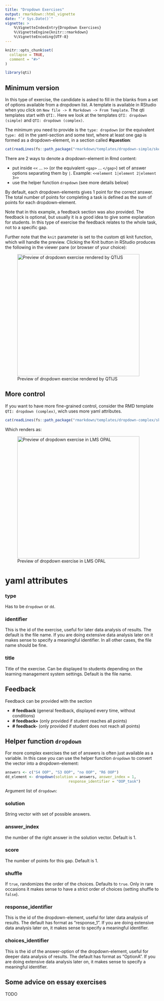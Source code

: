 ```yaml
---
title: "Dropdown Exercises"
output: rmarkdown::html_vignette
date: "`r Sys.Date()`"
vignette: >
    %\VignetteIndexEntry{Dropdown Exercises}
    %\VignetteEngine{knitr::rmarkdown}
    %\VignetteEncoding{UTF-8}
---
```


```r
knitr::opts_chunk$set(
  collapse = TRUE,
  comment = "#>"
)
```

```r
library(qti)
```

## Minimum version

In this type of exercise, the candidate is asked to fill in the blanks from a set of options available from a dropdown list. A template is available in RStudio when you click on `New file -> R Markdown -> From Template`. The qti templates start with `QTI:`. Here we look at the templates `QTI: dropdown (simple)` and `QTI: dropdown (complex)`.

The minimum you need to provide is the `type: dropdown` (or the equivalent `type: dd`) in the yaml-section and some text, where at least one gap is formed as a dropdown-element, in a section called  **\#question**:

```r
cat(readLines(fs::path_package("rmarkdown/templates/dropdown-simple/skeleton", "skeleton.Rmd", package = "qti")), sep = '\n')
```

There are 2 ways to denote a dropdown-element in Rmd content:

- put inside `<<` ... `>>` (or the equivalent `<gap>` ... `</gap>`) set of answer options separating them by `|`. Example: `<<element 1|element 2|element 3>>`
- use the helper function `dropdown` (see more details below)

By default, each dropdown-elements gives 1 point for the correct answer. The total number of points for completing a task is defined as the sum of points for each dropdown-element.


Note that in this example, a feedback section was also provided. The feedback is
optional, but usually it is a good idea to give some explanation for students. In this type of exercise the feedback relates to the whole task, not to a specific gap.

Further note that the `knit` parameter is set to the custom qti knit function,
which will handle the preview. Clicking the Knit button in RStudio produces the
following in the viewer pane (or browser of your choice):

![Preview of dropdown exercise rendered by QTIJS](screenshot_dropdown1.png){width="400"}

## More control

If you want to have more fine-grained control, consider the RMD template `QTI: dropdown (complex)`, wich uses more yaml attributes.

```r
cat(readLines(fs::path_package("rmarkdown/templates/dropdown-complex/skeleton", "skeleton.Rmd", package = "qti")), sep = '\n')
```

Which renders as:

![Preview of dropdown exercise in LMS OPAL](screenshot_dropdown2.png){width="400"}

# yaml attributes

### type

Has to be `dropdown` or `dd`.

### identifier

This is the id of the exercise, useful for later data analysis of results. The default is the file name. If you are doing extensive data analysis later on it makes sense to
specify a meaningful identifier. In all other cases, the file name should be
fine.

### title

Title of the exercise. Can be displayed to students depending on
the learning management system settings. Default is the file name.

## Feedback

Feedback can be provided with the section

-   **\# feedback** (general feedback, displayed every time, without conditions)
-   **\# feedback+** (only provided if student reaches all points)
-   **\# feedback-** (only provided if student does not reach all points)

## Helper function `dropdown`

For more complex exercises the set of answers is often just available as a variable. In this case you can use the helper function `dropdown` to convert the vector into a dropdown-element:

```r
answers <- c("S4 OOP", "S3 OOP", "no OOP", "R6 OOP")
dd_element <- dropdown(solution = answers, answer_index = 1,
                             response_identifier = "OOP_task")
```
Argument list of `dropdown`:

### solution

String vector with set of possible answers.

### answer_index

the number of the right answer in the solution vector. Default is 1.

### score

The number of points for this gap. Default is 1.

### shuffle

If `true`, randomizes the order of the choices. Defaults to `true`. Only in rare occasions it makes sense to have a strict order of choices (setting shuffle to `false`).

### response_identifier

This is the id of the dropdown-element, useful for later data analysis of results. The default has format as "response_1". If you are doing extensive data analysis later on, it makes sense to specify a meaningful identifier.

### choices_identifier

This is the id of the answer-option of the dropdown-element, useful for deeper data analysis of results. The default has format as "OptionA". If you are doing extensive data analysis later on, it makes sense to specify a meaningful identifier.


## Some advice on essay exercises 

TODO
